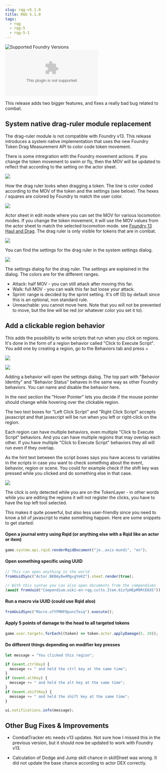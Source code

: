 ```yaml
---
slug: rqg-v5.1.0
title: RQG 5.1.0
tags:
  - rqg
  - rqg-5
  - rqg-5-1
---
```


![Supported Foundry Versions](https://img.shields.io/endpoint?url=https://foundryshields.com/version?url=https://github.com/sun-dragon-cult/fvtt-system-rqg/releases/download/v5.1.0/system.json)
![Download Count](https://img.shields.io/github/downloads/sun-dragon-cult/fvtt-system-rqg/v5.1.0/rqg.zip)

This release adds two bigger features, and fixes a really bad bug related to combat.

## System native drag-ruler module replacement

<GithubIssue issue="771" repo="fvtt-system-rqg" />

The drag-ruler module is not compatible with Foundry v13. This release introduces a system native
implementation that uses the new Foundry Token Drag Measurement API to color code token movement.

There is some intregration with the Foundry movement actions. If you change the token movement to
swim or fly, then the MOV will be updated to reflect that according to the setting on the actor
sheet.

![](token-ruler-drag.png)

How the drag ruler looks when dragging a token. The line is color coded according to the MOV of the
token and the settings (see below). The hexes / squares are colored by Foundry to match the user
color.

![](token-ruler-actor-mov.png)

Actor sheet in edit mode where you can set the MOV for various locomotion modes. If you change the
token movement, it will use the MOV values from the actor sheet to match the selected locomotion
mode. see [Foundry 13 Haul and Drag](https://foundryvtt.com/releases/13.341#token-drag). The drag
ruler is only visible for tokens that are in combat.

![](token-ruler-settings.png)

You can find the settings for the drag ruler in the system settings dialog.

![](token-ruler-settings-dialog.png)

The settings dialog for the drag ruler. The settings are explained in the dialog. The colors are for
the different ranges.

- Attack: half MOV - you can still attack after moving this far.
- Walk: full MOV - you can walk this far but loose your attack.
- Sprint: range is decided by the sprint setting. It's off (0) by default since this is an optional,
  non standard rule.
- Unreachable: you cannot move here. Note that you will not be prevented to move, but the line will
  be red (or whatever color you set it to).

## Add a clickable region behavior

<GithubIssue issue="775" repo="fvtt-system-rqg" />

This adds the possibility to write scripts that run when you click on regions. It's done in the form
of a region behavior called "Click to Execute Script". You add one by creating a region, go to the
Behaviors tab and press +

![](behavior-add.png)

![](behavior-settings.png)

Adding a behavior will open the settings dialog. The top part with "Behavior Identity" and "Behavior
Status" behaves in the same way as other Foundry behaviors. You can name and disable the behavior
here.

In the next section the "Hover Pointer" lets you decide if the mouse pointer should change while
hovering over the clickable region.

The two text boxes for "Left Click Script" and "Right Click Script" accepts javascript and that
javascript will be run when you left or right-click on the region.

Each region can have multiple behaviors, even multiple "Click to Execute Script" behaviors. And you
can have multiple regions that may overlap each other. If you have multiple "Click to Execute
Script" behaviors they all will run even if they overlap.

As the hint text between the script boxes says you have access to variables in the scripts in case
you want to check something about the event, behavior, region or scene. You could for example check
if the shift key was pressed while you clicked and do something else in that case.

![](behavior-tokenlayer.png)

The click is only detected while you are on the TokenLayer - in other words while you are editing
the regions it will not register the clicks, you have to have the top left tool selected.

This makes it quite powerful, but also less user-friendly since you need to know a bit of javascript
to make something happen. Here are some snippets to get started:

#### Open a journal entry using Rqid (or anything else with a Rqid like an actor or item)

```js
game.system.api.rqid.renderRqidDocument("je..axis-mundi", "en");
```

#### Open something specific using UUID

```js
// This can open anything in the world
fromUuidSync("Actor.BKBAy0w4MgvgYeKZ").sheet.render(true);

// With this syntax you can also open documents from the compendiums
(await fromUuid("Compendium.wiki-en-rqg.cults.Item.61zfpHEpM9RtE6XS")).sheet.render(true);
```

#### Run a macro via UUID (could use Rqid also)

```js
fromUuidSync("Macro.ufYFMHFOpuncTeiq").execute();
```

#### Apply 5 points of damage to the head to all targeted tokens

```js
game.user.targets.forEach((token) => token.actor.applyDamage(5, 20));
```

#### Do different things depending on modifier key presses

```js
let message = "You clicked this region";

if (event.ctrlKey) {
  message += " and held the ctrl key at the same time";
}
if (event.altKey) {
  message += " and held the alt key at the same time";
}
if (event.shiftKey) {
  message += " and held the shift key at the same time";
}

ui.notifications.info(message);
```

## Other Bug Fixes & Improvements

- CombatTracker etc needs v13 updates. Not sure how I missed this in the previous version, but it
  should now be updated to work with Foundry v13. <GithubIssue issue="777" repo="fvtt-system-rqg" />

- Calculation of Dodge and Jump skill chance in skillSheet was wrong. It did not update the base
  chance according to actor DEX correctly. <GithubIssue issue="785" repo="fvtt-system-rqg" />
